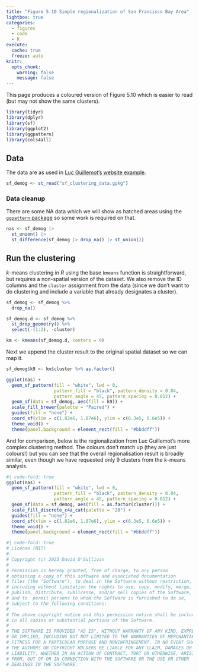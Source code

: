 ```yaml
---
title: "Figure 5.10 Simple regionalization of San Francisco Bay Area"
lightbox: true
categories: 
  - figures
  - code
  - R
execute: 
  cache: true
  freeze: auto
knitr:
  opts_chunk: 
    warning: false
    message: false
---
```


This page produces a coloured version of Figure 5.10 which is easier to read (but may not show the same clusters).

```r
library(tidyr)
library(dplyr)
library(sf)
library(ggplot2)
library(ggpattern)
library(cols4all)
```

## Data
The data are as used in [Luc Guillemot's website example](http://lucguillemot.github.io/bayareageodemo/).

```r
sf_demog <- st_read("sf_clustering_data.gpkg")
```

### Data cleanup
There are some NA data which we will show as hatched areas using the [`ggpattern` package](https://github.com/trevorld/ggpattern) so some work is required on that.

```r
nas <- sf_demog |>
  st_union() |>
  st_difference(sf_demog |> drop_na() |> st_union())
```

## Run the clustering
_k_-means clustering in _R_ using the base `kmeans` function is straightforward, but requires a non-spatial version of the dataset. We also remove the ID columns and the `cluster` assignment from the data (since we don't want to do clustering and include a variable that already designates a cluster).

```r
sf_demog <- sf_demog %>%
  drop_na()

sf_demog.d <- sf_demog %>%
  st_drop_geometry() %>%
  select(-(1:2), -cluster)

km <- kmeans(sf_demog.d, centers = 9)
```

Next we append the cluster result to the original spatial dataset so we can map it.

```r
sf_demog$k9 <- km$cluster %>% as.factor()

ggplot(nas) + 
  geom_sf_pattern(fill = "white", lwd = 0, 
                  pattern_fill = "black", pattern_density = 0.04, 
                  pattern_angle = 45, pattern_spacing = 0.012) + 
  geom_sf(data = sf_demog, aes(fill = k9)) +
  scale_fill_brewer(palette = "Paired") +
  guides(fill = "none") +
  coord_sf(xlim = c(1.82e6, 1.87e6), ylim = c(6.3e5, 6.6e5)) +
  theme_void() +
  theme(panel.background = element_rect(fill = "#bbddff"))
```

And for comparison, below is the regionalization from Luc Guillemot's more complex clustering method. The colours don't match up (they are just colours!) but you can see that the overall regionalisation result is broadly similar, even though we have requested only 9 clusters from the _k_-means analysis.

```r
#| code-fold: true
ggplot(nas) + 
  geom_sf_pattern(fill = "white", lwd = 0, 
                  pattern_fill = "black", pattern_density = 0.04, 
                  pattern_angle = 45, pattern_spacing = 0.012) + 
  geom_sf(data = sf_demog, aes(fill = as.factor(cluster))) +
  scale_fill_discrete_c4a_cat(palette = "20") +
  guides(fill = "none") +
  coord_sf(xlim = c(1.82e6, 1.87e6), ylim = c(6.3e5, 6.6e5)) +
  theme_void() +
  theme(panel.background = element_rect(fill = "#bbddff"))
```

```r
#| code-fold: true
# License (MIT)
#
# Copyright (c) 2023 David O'Sullivan
#
# Permission is hereby granted, free of charge, to any person
# obtaining a copy of this software and associated documentation
# files (the "Software"), to deal in the Software without restriction,
# including without limitation the rights to use, copy, modify, merge,
# publish, distribute, sublicense, and/or sell copies of the Software,
# and to  permit persons to whom the Software is furnished to do so,
# subject to the following conditions:
#
# The above copyright notice and this permission notice shall be included
# in all copies or substantial portions of the Software.
#
# THE SOFTWARE IS PROVIDED "AS IS", WITHOUT WARRANTY OF ANY KIND, EXPRESS
# OR IMPLIED, INCLUDING BUT NOT LIMITED TO THE WARRANTIES OF MERCHANTABILITY,
# FITNESS FOR A PARTICULAR PURPOSE AND NONINFRINGEMENT. IN NO EVENT SHALL
# THE AUTHORS OR COPYRIGHT HOLDERS BE LIABLE FOR ANY CLAIM, DAMAGES OR OTHER
# LIABILITY, WHETHER IN AN ACTION OF CONTRACT, TORT OR OTHERWISE, ARISING
# FROM, OUT OF OR IN CONNECTION WITH THE SOFTWARE OR THE USE OR OTHER
# DEALINGS IN THE SOFTWARE.
```
